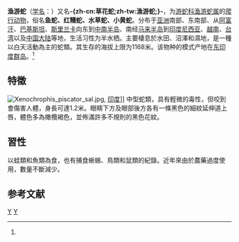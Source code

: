 {{noteTA
|T=zh-cn:渔游蛇; zh-tw:草花蛇;
|1=zh-cn:渔游蛇; zh-tw:草花蛇;
|2=zh-cn:爬行纲; zh-tw:爬蟲綱;
|3=zh-cn:游蛇科; zh-tw:黃頷蛇科;
}}
{{Speciesbox 
| taxon = Xenochrophis piscator
| image = Checkered Keelback Xenochrophis piscator Schneider, 1799 Assam by Dr Raju Kasambe DSC 0477 (2).JPG
| authority = (Schneider, 1799)<ref name='id4730'>{{cite web| url =http://www.bioinfo.cn/db05/BjdwSpecies.php?action=view&id=4730| title =渔游蛇| work =《中国动物物种编目数据库》| publisher =中国科学院微生物研究所| author =中国科学院动物研究所| accessdate =2009-04-11| deadurl =yes| archiveurl =https://web.archive.org/web/20160305060856/http://www.bioinfo.cn/db05/BjdwSpecies.php?action=view&id=4730| archivedate =2016-03-05}}</ref>
}}

'''渔游蛇'''（[[学名|学名]]：{{lang|la|''Xenochrophis piscator''}}）又名'''-{zh-cn:草花蛇;zh-tw:漁游蛇;}-'''，为[[游蛇科|游蛇科]][[渔游蛇属|渔游蛇属]]的[[爬行动物|爬行动物]]，俗名'''鱼蛇、红糟蛇、水草蛇、小黄蛇'''。分布于[[亚洲|亚洲]]南部、东南部、从[[阿富汗|阿富汗]]、[[巴基斯坦|巴基斯坦]]、[[斯里兰卡|斯里兰卡]]向东到[[中南半岛|中南半岛]]、南经[[马来半岛|马来半岛]]到[[印度尼西亚|印度尼西亚]]、[[越南|越南]]、[[台湾|台湾]]以及[[中国大陆|中国大陆]]等地，生活习性为半水栖。主要棲息於水田、沼澤和濕地，是一種以白天活動為主的蛇類。其生存的海拔上限为1168米。该物种的模式产地在[[东印度群岛|东印度群岛]]。<ref name='id4730'/>

==特徵==
[[File:Xenochrophis_piscator_sal.jpg|thumb]], [[印度|印度]]]]
中型蛇類，具有輕微的毒性，但咬到會傷害人體，身長可達1.2米。眼睛下方及眼部後方各有一條黑色的細紋延伸道上唇，體色多為橄欖褐色，並佈滿許多不規則的黑色花紋。
==習性==
以蛙類和魚類為食，也有捕食蜥蜴、鳥類和鼠類的紀錄。近年來由於農藥過度使用，數量不斷減少。

== 参考文献 ==
{{reflist}}

{{Taxonbar|from=Q2717987}}

[[Category:渔游蛇属|Y]]
[[Category:1799年描述的动物|Y]]